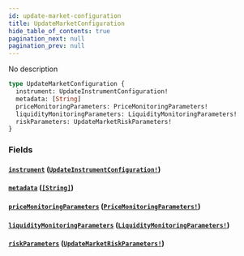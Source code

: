 ```yaml
---
id: update-market-configuration
title: UpdateMarketConfiguration
hide_table_of_contents: true
pagination_next: null
pagination_prev: null
---
```



No description

```graphql
type UpdateMarketConfiguration {
  instrument: UpdateInstrumentConfiguration!
  metadata: [String]
  priceMonitoringParameters: PriceMonitoringParameters!
  liquidityMonitoringParameters: LiquidityMonitoringParameters!
  riskParameters: UpdateMarketRiskParameters!
}
```


### Fields

#### [`instrument`](#) ([`UpdateInstrumentConfiguration!`](/docs/testnet/graphql/objects/update-instrument-configuration))




#### [`metadata`](#) ([`[String]`](/docs/testnet/graphql/scalars/string))




#### [`priceMonitoringParameters`](#) ([`PriceMonitoringParameters!`](/docs/testnet/graphql/objects/price-monitoring-parameters))




#### [`liquidityMonitoringParameters`](#) ([`LiquidityMonitoringParameters!`](/docs/testnet/graphql/objects/liquidity-monitoring-parameters))




#### [`riskParameters`](#) ([`UpdateMarketRiskParameters!`](/docs/testnet/graphql/unions/update-market-risk-parameters))







